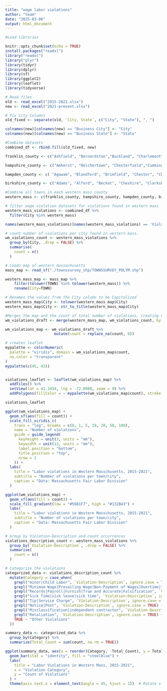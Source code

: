 ```yaml
---
title: "wage labor violations"
author: "team"
date: "2025-03-06"
output: html_document
---
```


```r

#Load libraries

knitr::opts_chunk$set(echo = TRUE)
install.packages("readxl")
library("readxl")
library("plyr")
library(tidyr)
library(dplyr)
library(sf)
library(ggplot2)
library(leaflet)
library(tidyverse)

```


```r

# Read files
old <- read_excel("2015-2021.xlsx")
new <- read_excel("2021-present.xlsx")

# Fix City Columns
old_fixed <- separate(old, `City, State`, c("City", "State"), ", ")

colnames(new)[colnames(new) == "Business City"] <- "City"
colnames(new)[colnames(new) == "Business State"] <- "State"

#Combine datasets
combined_df <- rbind.fill(old_fixed, new)

```

```r


franklin_county <- c("Ashfield", "Bernardston","Buckland", "Charlemont", "Colrain","Conway", "Deerfield", "Erving", "Gill", "Greenfield", "Hawley", "Heath", "Leverett", "Leyden", "Monroe", "Montague", "New Salem", "Northfield", "Orange", "Rowe", "Shelburne", "Shutesbury", "Sunderland", "Warwick","Wendell", "Whately")

hampshire_county <- c("Amherst", "Belchertown", "Chesterfield","Cummington", "Easthampton", "Goshen","Granby", "Hadley","Hatfield", "Huntington", "Middlefield","Northampton", "Pelham", "Plainfield", "South Hadley", "Southampton", "Ware", "Westhampton", "Williamsburg","Worthington")

hampden_county <- c( "Agawam", "Blandford", "Brimfield", "Chester", "Chicopee", "East Longmeadow", "Granville", "Hampden", "Holland", "Holyoke", "Longmeadow", "Ludlow", "Monson", "Montgomery", "Palmer", "Russell", "Southwick", "Springfield", "Tolland", "West Springfield", "Wales", "Westfield", "Wilbraham")

birkshire_county <- c("Adams", "Alford", "Becket", "Cheshire", "Clarksburg", "Dalton", "Egremont", "Florida", "Great Barrington", "Hancock", "Hinsdale", "Lanesborough", "Lee", "Lenox", "Monterey", "Mount Washington", "New Ashford", "New Marlborough", "North Adams", "Otis", "Peru", "Pittsfield", "Richmond", "Sandisfield", "Savoy", "Sheffield", "Stockbridge", "Tyringham", "Washington", "West Stockbridge", "Williamstown", "Windsor")

#Combine all towns in each western mass county
western_mass <- c(franklin_county, hampshire_county, hampden_county, birkshire_county)

```



```r

# filter wage violation datasets for violations found in western mass
western_mass_violations <- combined_df %>% 
  filter(City %in% western_mass) 

names(western_mass_violations)[names(western_mass_violations) == 'Violation Description'] <- 'Violation-Description'

# count number of violations per city found in western mass.
wm_violations_count <- western_mass_violations %>% 
  group_by(City, .drop = FALSE) %>% 
  summarise(
    count = n()
  )


```

```r

# Loads map of western massachusetts
mass_map <- read_sf("./townssurvey_shp/TOWNSSURVEY_POLYM.shp")

western_mass_map <- mass_map %>% 
    filter(tolower(TOWN) %in% tolower(western_mass)) %>% 
    rename(City=TOWN)

# Renames the values from the City column to be Capitalized
western_mass_map$City <- tolower(western_mass_map$City)
western_mass_map$City <- str_to_title(western_mass_map$City)

#Merges the map and the count of total number of violations, creating df where number of violations is counted per town
wm_violations_draft <- merge(western_mass_map, wm_violations_count, by = c("City"), all=T)

wm_violations_map <- wm_violations_draft %>% 
                      mutate(count = replace_na(count, 0))

```


```r

# creates leaflet 
mypalette <- colorNumeric(
  palette = "viridis", domain = wm_violations_map$count,
  na.color = "transparent"
)
mypalette(c(45, 43))


violations_leaflet <- leaflet(wm_violations_map) %>%
  addTiles() %>%
  setView(lat = 42.3454, lng = -72.8988, zoom = 9) %>%
  addPolygons(fillColor = ~ mypalette(wm_violations_map$count), stroke = FALSE)

violations_leaflet


```
```r
ggplot(wm_violations_map) +
  geom_sf(aes(fill = count)) +  
  scale_fill_viridis_c(
    trans = "log", breaks = c(0, 1, 5, 10, 20, 50, 100),
    name = "Number of violations",
    guide = guide_legend(
      keyheight = unit(3, units = "mm"),
      keywidth = unit(12, units = "mm"),
      label.position = "bottom",
      title.position = "top",
      nrow = 1
    )) +
  labs(
    title = "Labor violations in Western Masschusetts, 2015-2021",
    subtitle = "Number of violations per town/city",
    caption = "Data: Massachusetts Fair Labor Division"
  )
```



```r
ggplot(wm_violations_map) +
  geom_sf(aes(fill = count)) +  
  scale_fill_gradient(low = "#56B1F7", high = "#132B43") + 
  labs(
    title = "Labor violations in Western Masschusetts, 2015-2021",
    subtitle = "Number of violations per town/city",
    caption = "Data: Massachusetts Fair Labor Division"
  )

```

```r

# Group by Violation-Description and count occurrences
violations_description_count <- western_mass_violations %>% 
  group_by(`Violation-Description`, .drop = FALSE) %>% 
  summarise(
    count = n()
  )

# Categorize the violations
categorized_data <- violations_description_count %>%
  mutate(Category = case_when(
    grepl("minor|Child Labor", `Violation-Description`, ignore.case = TRUE) ~ "Child Labor Violations",
    grepl("Minimum Wage|Prevailing Wage|Non-Payment of Wages|Overtime|timely payment", `Violation-Description`, ignore.case = TRUE) ~ "Wage and Payment Violations",
    grepl("Records|Payroll|Furnish|True and Accurate|Falsification", `Violation-Description`, ignore.case = TRUE) ~ "Record-Keeping Violations",
    grepl("Sick Time|sick leave|sick time", `Violation-Description`, ignore.case = TRUE) ~ "Sick Time Violations",
    grepl("Tip|Service Charge", `Violation-Description`, ignore.case = TRUE) ~ "Tip and Service Charge Violations",
    grepl("Notice|Post", `Violation-Description`, ignore.case = TRUE) ~ "Workplace Notice Violations",
    grepl("Misclassification|independent contractor", `Violation-Description`, ignore.case = TRUE) ~ "Misclassification Violations",
    grepl("Retaliation", `Violation-Description`, ignore.case = TRUE) ~ "Retaliation Violations",
    TRUE ~ "Other Violations"
  ))

```



```r
summary_data <- categorized_data %>%
  group_by(Category) %>%
  summarize(Total_Count = sum(count, na.rm = TRUE))
```


```r

ggplot(summary_data, aes(x = reorder(Category, -Total_Count), y = Total_Count)) +
  geom_bar(stat = "identity", fill = "steelblue") +
  labs(
    title = "Labor Violations in Western Mass, 2015-2021",
    x = "Violation Category",
    y = "Count of Violations"
  ) +
  theme(axis.text.x = element_text(angle = 45, hjust = 1))  # Rotate x-axis labels for better r
```